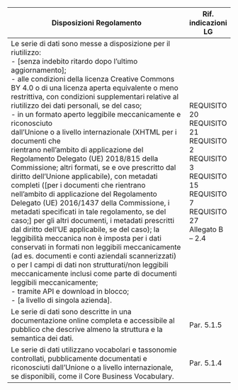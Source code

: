 | **Disposizioni Regolamento** | **Rif. indicazioni LG** |
| ------------------------------------------------------------------------------------------------------------------------------------------------------------------------------------------------------------------------------------------------------------------------------------------------------------------------------------------------------------------------------------------------------------------------------------------------------------------------------------------------------------------------------------------------------------------------------------------------------------------------------------------------------------------------------------------------------------------------------------------------------------------------------------------------------------------------------------------------------------------------------------------------------------------------------------------------------------------------------------------------------------------------------------------------------------------------------------------------------------------------------------------------------------------------------------------------------------------------------------------------------------------------------------------------------------------------------ | ----------------------------------------------------------------------------------------------------------------------------- |
| Le serie di dati sono messe a disposizione per il riutilizzo:<br>\- [senza indebito ritardo dopo l'ultimo aggiornamento];<br>\- alle condizioni della licenza Creative Commons BY 4.0 o di una licenza aperta equivalente o meno restrittiva, con condizioni supplementari relative al riutilizzo dei dati personali, se del caso;<br>\- in un formato aperto leggibile meccanicamente e riconosciuto<br>dall’Unione o a livello internazionale (XHTML per i documenti che<br>rientrano nell’ambito di applicazione del Regolamento Delegato (UE) 2018/815 della Commissione; altri formati, se e ove prescritto dal diritto dell'Unione applicabile), con metadati completi ([per i documenti che rientrano nell’ambito di applicazione del Regolamento Delegato (UE) 2016/1437 della Commissione, i metadati specificati in tale regolamento, se del caso;] per gli altri documenti, i metadati prescritti dal diritto dell’UE applicabile, se del caso); la leggibilità meccanica non è imposta per i dati conservati in formati non leggibili meccanicamente (ad es. documenti e conti aziendali scannerizzati) o per I campi di dati non strutturati/non leggibili meccanicamente inclusi come parte di documenti leggibili meccanicamente;<br>\- tramite API e download in blocco;<br>\- [a livello di singola azienda]. | REQUISITO 20<br>REQUISITO 21<br>REQUISITO 2<br>REQUISITO 3<br>REQUISITO 15<br>REQUISITO 7<br>REQUISITO 27<br>Allegato B – 2.4 |
| Le serie di dati sono descritte in una documentazione online completa e accessibile al pubblico che descrive almeno la struttura e la semantica dei dati. | Par. 5.1.5 |
| Le serie di dati utilizzano vocabolari e tassonomie controllati, pubblicamente documentati e riconosciuti dall’Unione o a livello internazionale, se disponibili, come il Core Business Vocabulary. | Par. 5.1.4 |
